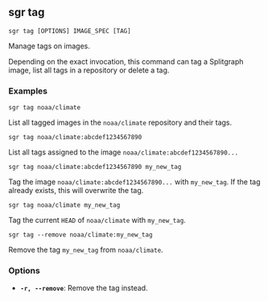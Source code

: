 
## sgr tag

```sgr tag [OPTIONS] IMAGE_SPEC [TAG]```

Manage tags on images.

Depending on the exact invocation, this command can tag a Splitgraph image,
list all tags in a repository or delete a tag.

### Examples

``sgr tag noaa/climate``

List all tagged images in the ``noaa/climate`` repository and their tags.

``sgr tag noaa/climate:abcdef1234567890``

List all tags assigned to the image ``noaa/climate:abcdef1234567890...``

``sgr tag noaa/climate:abcdef1234567890 my_new_tag``

Tag the image ``noaa/climate:abcdef1234567890...`` with ``my_new_tag``. If the tag already exists, this will
overwrite the tag.

``sgr tag noaa/climate my_new_tag``

Tag the current ``HEAD`` of ``noaa/climate`` with ``my_new_tag``.

``sgr tag --remove noaa/climate:my_new_tag``

Remove the tag ``my_new_tag`` from ``noaa/climate``.

### Options

  * **`-r, --remove`**: Remove the tag instead.
